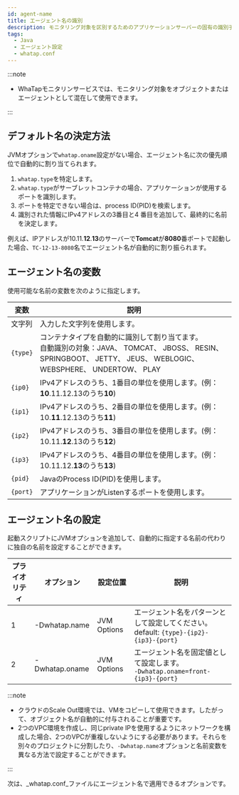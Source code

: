 ```yaml
---
id: agent-name
title: エージェント名の識別
description: モニタリング対象を区別するためのアプリケーションサーバーの固有の識別子設定について案内します。モニタリング対象システム内でアプリケーションサーバーを正確に区切るために不可欠です。サーバータイプ、IPなどの情報に基づいた自動名前指定方式と、ユーザーが直接whatap.confファイルやJVMオプションでエージェント名を設定する方法を確認することができます。
tags:
  - Java
  - エージェント設定
  - whatap.conf
---
```



<Apmnamedescription />


<Agentnamewarning />

:::note

- WhaTapモニタリンサービスでは、モニタリング対象をオブジェクトまたはエージェントとして混在して使用できます。

:::

## デフォルト名の決定方法

JVMオプションで`whatap.oname`設定がない場合、エージェント名に次の優先順位で自動的に割り当てられます。

1. `whatap.type`を特定します。
2. `whatap.type`がサーブレットコンテナの場合、アプリケーションが使用するポートを識別します。
3. ポートを特定できない場合は、process ID(PID)を検索します。
4. 識別された情報にIPv4アドレスの3番目と4 番目を追加して、最終的に名前を決定します。

例えば、IPアドレスが10.11.**12**.**13**のサーバーで**Tomcat**が**8080**番ポートで起動した場合、`TC-12-13-8080`名でエージェント名が自動的に割り振られます。

## エージェント名の変数

使用可能な名前の変数を次のように指定します。

| 変数       | 説明                                                                                                                           |
| -------- | ---------------------------------------------------------------------------------------------------------------------------- |
| 文字列      | 入力した文字列を使用します。                                                                                                               |
| `{type}` | コンテナタイプを自動的に識別して割り当てます。<br/>自動識別の対象：JAVA、 TOMCAT、 JBOSS、 RESIN、 SPRINGBOOT、 JETTY、 JEUS、 WEBLOGIC、 WEBSPHERE、 UNDERTOW、 PLAY |
| `{ip0}`  | IPv4アドレスのうち、1番目の単位を使用します。(例：**10**.11.12.13のうち**10**)                                                                        |
| `{ip1}`  | IPv4アドレスのうち、2番目の単位を使用します。(例：10.**11**.12.13のうち**11**)                                                                        |
| `{ip2}`  | IPv4アドレスのうち、3番目の単位を使用します。(例：10.11.**12**.13のうち**12**)                                                                        |
| `{ip3}`  | IPv4アドレスのうち、4番目の単位を使用します。(例：10.11.12.**13**のうち**13**)                                                                        |
| `{pid}`  | JavaのProcess ID(PID)を使用します。                                                                                                  |
| `{port}` | アプリケーションがListenするポートを使用します。                                                                                                  |

## エージェント名の設定

起動スクリプトにJVMオプションを追加して、自動的に指定する名前の代わりに独自の名前を設定することができます。

| プライオリティ  | オプション           | 設定位置        | 説明                                                                         |
| -------- | --------------- | ----------- | -------------------------------------------------------------------------- |
| 1        | \-Dwhatap.name  | JVM Options | エージェント名をパターンとして設定してください。<br/>default: `{type}-{ip2}-{ip3}-{port}`          |
| 2        | \-Dwhatap.oname | JVM Options | エージェント名を固定値として設定します。<br/>`-Dwhatap.oname=front-{ip3}-{port}`               |

:::note

- クラウドのScale Out環境では、VMをコピーして使用できます。したがって、オブジェクト名が自動的に付与されることが重要です。
- 2つのVPC環境を作成し、同じprivate IPを使用するようにネットワークを構成した場合、2つのVPCが重複しないようにする必要があります。それらを別々のプロジェクトに分割したり、`-Dwhatap.name`オプションと名前変数を異なる方法で設定することができます。

:::

次は、_whatap.conf_ファイルにエージェント名で適用できるオプションです。


<Javaagentname /> 
